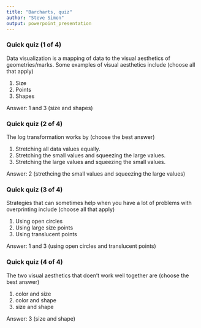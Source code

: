 ```yaml
---
title: "Barcharts, quiz"
author: "Steve Simon"
output: powerpoint_presentation
---
```


### Quick quiz (1 of 4)
Data visualization is a mapping of data to the visual aesthetics of geometries/marks. Some examples of visual aesthetics include (choose all that apply)

1. Size
2. Points
3. Shapes

<div class="notes">

Answer: 1 and 3 (size and shapes)

</div>

### Quick quiz (2 of 4)
The log transformation works by (choose the best answer)

1. Stretching all data values equally.
2. Stretching the small values and squeezing the large values.
3. Stretching the large values and squeezing the small values.

<div class="notes">

Answer: 2 (strethcing the small values and squeezing the large values)

</div>

### Quick quiz (3 of 4)
Strategies that can sometimes help when you have a lot of problems with overprinting include (choose all that apply)

1. Using open circles
2. Using large size points
3. Using translucent points

<div class="notes">

Answer: 1 and 3 (using open circles and translucent points)

</div>

### Quick quiz (4 of 4)
The two visual aesthetics that doen't work well together are (choose the best answer)

1. color and size
2. color and shape
3. size and shape

<div class="notes">

Answer: 3 (size and shape)

</div>
